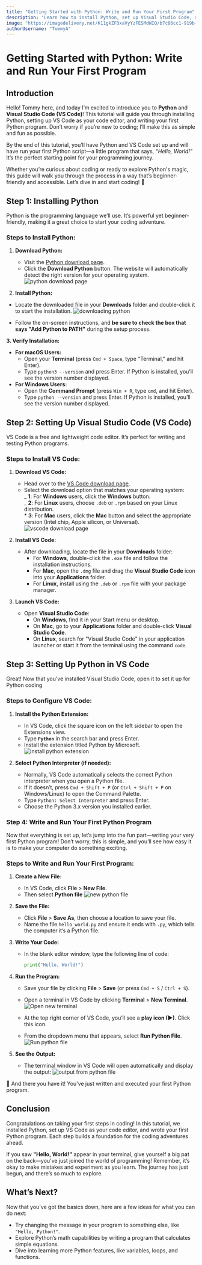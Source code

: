 ```yaml
---
title: "Getting Started with Python: Write and Run Your First Program"
description: "Learn how to install Python, set up Visual Studio Code, and run your very first Python program in just a few simple steps!"
image: "https://imagedelivery.net/K11gkZF3xaVyYzFESMdWIQ/b7c86cc1-919b-41a9-aecf-f5721f19cb00/full"
authorUsername: "TommyA"
---
```


# **Getting Started with Python: Write and Run Your First Program**

## Introduction

Hello! Tommy here, and today I’m excited to introduce you to **Python** and **Visual Studio Code (VS Code)**! This tutorial will guide you through installing Python, setting up VS Code as your code editor, and writing your first Python program. Don’t worry if you’re new to coding; I’ll make this as simple and fun as possible.

By the end of this tutorial, you’ll have Python and VS Code set up and will have run your first Python script—a little program that says, _“Hello, World!”_ It’s the perfect starting point for your programming journey.

Whether you’re curious about coding or ready to explore Python's magic, this guide will walk you through the process in a way that’s beginner-friendly and accessible. Let’s dive in and start coding! 🎉

## **Step 1: Installing Python**

Python is the programming language we’ll use. It’s powerful yet beginner-friendly, making it a great choice to start your coding adventure.

### **Steps to Install Python:**

1. **Download Python:**

   - Visit the [Python download page](https://www.python.org/downloads/).
   - Click the **Download Python** button. The website will automatically detect the right version for your operating system.
     <Img src="https://imagedelivery.net/K11gkZF3xaVyYzFESMdWIQ/36bda14d-c8f1-471f-4c56-e9ed6d721b00/full" alt="python download page" caption="Python download page" />

2. **Install Python:**

- Locate the downloaded file in your **Downloads** folder and double-click it to start the installation.
  <Img src="https://imagedelivery.net/K11gkZF3xaVyYzFESMdWIQ/2247a11c-2840-491d-6407-7acb9c4f1c00/full" alt="downloading python" caption="Downloading Python" />

- Follow the on-screen instructions, and **be sure to check the box that says "Add Python to PATH"** during the setup process.

**3. Verify Installation:**

- **For macOS Users:**
  - Open your **Terminal** (press `Cmd + Space`, type "Terminal," and hit Enter).
  - Type `python3 --version` and press Enter. If Python is installed, you’ll see the version number displayed.
- **For Windows Users:**
  - Open the **Command Prompt** (press `Win + R`, type `cmd`, and hit Enter).
  - Type `python --version` and press Enter. If Python is installed, you’ll see the version number displayed.

## **Step 2: Setting Up Visual Studio Code (VS Code)**

VS Code is a free and lightweight code editor. It’s perfect for writing and testing Python programs.

### **Steps to Install VS Code:**

1. **Download VS Code:**

   - Head over to the [VS Code download page](https://code.visualstudio.com/download).
   - Select the download option that matches your operating system:  
      _ **1**: For **Windows** users, click the **Windows** button.  
      _ **2**: For **Linux** users, choose `.deb` or `.rpm` based on your Linux distribution.  
      \* **3**: For **Mac** users, click the **Mac** button and select the appropriate version (Intel chip, Apple silicon, or Universal).
     <Img src="https://imagedelivery.net/K11gkZF3xaVyYzFESMdWIQ/ae91b96a-f4ad-4efa-b429-222a96e35300/full" alt="vscode download page" caption="vscode download page" />

2. **Install VS Code:**
   - After downloading, locate the file in your **Downloads** folder:
     - For **Windows**, double-click the `.exe` file and follow the installation instructions.
     - For **Mac**, open the `.dmg` file and drag the **Visual Studio Code** icon into your **Applications** folder.
     - For **Linux**, install using the `.deb` or `.rpm` file with your package manager.
3. **Launch VS Code:**
   - Open **Visual Studio Code**:
     - On **Windows**, find it in your Start menu or desktop.
     - On **Mac**, go to your **Applications** folder and double-click **Visual Studio Code**.
     - On **Linux**, search for "Visual Studio Code" in your application launcher or start it from the terminal using the command `code`.

## **Step 3: Setting Up Python in VS Code**

Great! Now that you’ve installed Visual Studio Code, open it to set it up for Python coding

### **Steps to Configure VS Code:**

1. **Install the Python Extension:**
   - In VS Code, click the square icon on the left sidebar to open the Extensions view.
   - Type **`Python`** in the search bar and press Enter.
   - Install the extension titled Python by Microsoft.
     <Img src="https://imagedelivery.net/K11gkZF3xaVyYzFESMdWIQ/1b4bd24e-4968-428f-e3d6-030657fc8500/full" alt="install python extension" caption="install python extension" />
2. **Select Python Interpreter (if needed):**

   - Normally, VS Code automatically selects the correct Python interpreter when you open a Python file.
   - If it doesn’t, press `Cmd + Shift + P` (or `Ctrl + Shift + P` on Windows/Linux) to open the Command Palette.
   - Type `Python: Select Interpreter` and press Enter.
   - Choose the Python 3.x version you installed earlier.

### **Step 4: Write and Run Your First Python Program**

Now that everything is set up, let’s jump into the fun part—writing your very first Python program! Don’t worry, this is simple, and you’ll see how easy it is to make your computer do something exciting.

### **Steps to Write and Run Your First Program:**

1. **Create a New File:**
   - In VS Code, click **File** > **New File**.
   - Then select **Python file**
     <Img src="https://imagedelivery.net/K11gkZF3xaVyYzFESMdWIQ/2c378d6e-6792-4c0d-87f3-c4cceb556a00/full" alt="new python file" caption="new python file" />
2. **Save the File:**
   - Click **File** > **Save As**, then choose a location to save your file.
   - Name the file `hello_world.py` and ensure it ends with `.py`, which tells the computer it’s a Python file.
3. **Write Your Code:**

   - In the blank editor window, type the following line of code:

     ```python
     print("Hello, World!")
     ```

4. **Run the Program:**

   - Save your file by clicking **File** > **Save** (or press `Cmd + S` / `Ctrl + S`).
   - Open a terminal in VS Code by clicking **Terminal** > **New Terminal**.
     <Img src="https://imagedelivery.net/K11gkZF3xaVyYzFESMdWIQ/e524374a-090c-4c7b-bfcd-7c78f95b3c00/full" alt="Open new terminal" caption="Open a new terminal" />

   - At the top right corner of VS Code, you’ll see a **play icon (▶)**. Click this icon.
   - From the dropdown menu that appears, select **Run Python File**.
     <Img src="https://imagedelivery.net/K11gkZF3xaVyYzFESMdWIQ/6f58e83f-4152-434a-bdee-a7fac020f900/full" alt="Run python file" caption="Run Python file" />

5. **See the Output:**
   - The terminal window in VS Code will open automatically and display the output:
     <Img src="https://imagedelivery.net/K11gkZF3xaVyYzFESMdWIQ/99bbf33c-ed06-4a26-df00-8f17f3289c00/full" alt="output from python file" caption="output from python file" />

🎉 And there you have it! You’ve just written and executed your first Python program.

## **Conclusion**

Congratulations on taking your first steps in coding! In this tutorial, we installed Python, set up VS Code as your code editor, and wrote your first Python program. Each step builds a foundation for the coding adventures ahead.

If you saw **"Hello, World!"** appear in your terminal, give yourself a big pat on the back—you’ve just joined the world of programming! Remember, it’s okay to make mistakes and experiment as you learn. The journey has just begun, and there’s so much to explore.

## **What’s Next?**

Now that you’ve got the basics down, here are a few ideas for what you can do next:

- Try changing the message in your program to something else, like `"Hello, Python!"`.
- Explore Python’s math capabilities by writing a program that calculates simple equations.
- Dive into learning more Python features, like variables, loops, and functions.

